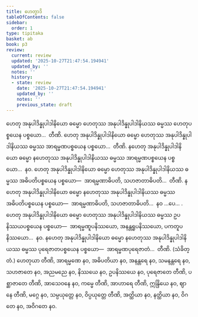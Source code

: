 ```yaml
---
title: ဟေတွာဒိ
tableOfContents: false
sidebar:
  order: 1
type: tipitaka
basket: ab
book: p3
review:
  current: review
  updated: '2025-10-27T21:47:54.194941'
  updated_by: ''
  notes: ''
  history:
  - state: review
    date: '2025-10-27T21:47:54.194941'
    updated_by: ''
    notes: ''
    previous_state: draft
---
```



<ReviewStatus review={frontmatter.review} showDetails={true} />

<HypothesisAnnotation frontmatter={frontmatter} />

<DynamicBreadcrumb />

<Division number="169" book="p3" e="ch" v="39" p="230">

<Paragraph number="306" book="p3">
ဟေတု အနုပါဒိန္နုပါဒါနိယော ဓမ္မော ဟေတုဿ အနုပါဒိန္နုပါဒါနိယဿ ဓမ္မဿ ဟေတုပစ္စယေန ပစ္စယော…  တီဏိ.
</Paragraph>

</Division>
<Division number="170" book="p3" e="ch" v="39" p="230">

<Paragraph number="307" book="p3">
ဟေတု အနုပါဒိန္နုပါဒါနိယော ဓမ္မော ဟေတုဿ အနုပါဒိန္နုပါဒါနိယဿ ဓမ္မဿ အာရမ္မဏပစ္စယေန ပစ္စယော…  တီဏိ.
</Paragraph>

<Paragraph number="308" book="p3">
နဟေတု အနုပါဒိန္နုပါဒါနိယော ဓမ္မော နဟေတုဿ အနုပါဒိန္နုပါဒါနိယဿ ဓမ္မဿ အာရမ္မဏပစ္စယေန ပစ္စယော…  နဝ.
</Paragraph>

</Division>
<Division number="171" book="p3" e="ch" v="39" p="230">

<Paragraph number="309" book="p3">
ဟေတု အနုပါဒိန္နုပါဒါနိယော ဓမ္မော ဟေတုဿ အနုပါဒိန္နုပါဒါနိယဿ ဓမ္မဿ အဓိပတိပစ္စယေန ပစ္စယော—  အာရမ္မဏာဓိပတိ, သဟဇာတာဓိပတိ…  တီဏိ.
</Paragraph>

<Paragraph number="310" book="p3">
နဟေတု အနုပါဒိန္နုပါဒါနိယော ဓမ္မော နဟေတုဿ အနုပါဒိန္နုပါဒါနိယဿ ဓမ္မဿ အဓိပတိပစ္စယေန ပစ္စယော—  အာရမ္မဏာဓိပတိ, သဟဇာတာဓိပတိ…  နဝ …ပေ… .
</Paragraph>

</Division>
<Division number="172" book="p3" e="ch" v="39" p="230">

<Paragraph number="311" book="p3">
ဟေတု အနုပါဒိန္နုပါဒါနိယော ဓမ္မော ဟေတုဿ အနုပါဒိန္နုပါဒါနိယဿ ဓမ္မဿ ဥပနိဿယပစ္စယေန ပစ္စယော—  အာရမ္မဏူပနိဿယော, အနန္တရူပနိဿယော, ပကတူပနိဿယော…  နဝ.
</Paragraph>

</Division>
<Division number="173" book="p3" e="ch" v="39" p="230">

<Paragraph number="312" book="p3">
နဟေတု အနုပါဒိန္နုပါဒါနိယော ဓမ္မော နဟေတုဿ အနုပါဒိန္နုပါဒါနိယဿ ဓမ္မဿ ပုရေဇာတပစ္စယေန ပစ္စယော—  အာရမ္မဏပုရေဇာတံ…  တီဏိ. (သံခိတ္တံ.)
</Paragraph>

</Division>
<Division number="174" book="p3" e="ch" v="39" p="230">

<Paragraph number="313" book="p3">
ဟေတုယာ တီဏိ, အာရမ္မဏေ နဝ, အဓိပတိယာ နဝ, အနန္တရေ နဝ, သမနန္တရေ နဝ, သဟဇာတေ နဝ, အညမညေ နဝ, နိဿယေ နဝ, ဥပနိဿယေ နဝ, ပုရေဇာတေ တီဏိ, ပစ္ဆာဇာတေ တီဏိ, အာသေဝနေ နဝ, ကမ္မေ တီဏိ, အာဟာရေ တီဏိ, ဣန္ဒြိယေ နဝ, ဈာနေ တီဏိ, မဂ္ဂေ နဝ, သမ္ပယုတ္တေ နဝ, ဝိပ္ပယုတ္တေ တီဏိ, အတ္ထိယာ နဝ, နတ္ထိယာ နဝ, ဝိဂတေ နဝ, အဝိဂတေ နဝ.
</Paragraph>
</Division>